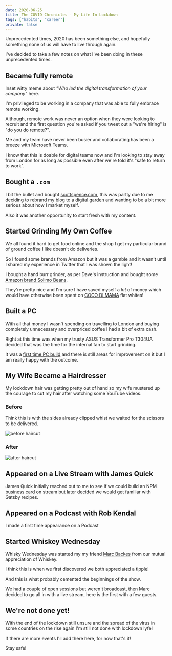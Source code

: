 ```yaml
---
date: 2020-06-25
title: The COVID Chronicles - My Life In Lockdown
tags: ["habits", "career"]
private: false
---
```


Unprecedented times, 2020 has been something else, and hopefully
something none of us will have to live through again.

I've decided to take a few notes on what I've been doing in these
unprecedented times.

## Became fully remote

Inset witty meme about _"Who led the digital transformation of your
company"_ here.

I'm privileged to be working in a company that was able to fully
embrace remote working.

Although, remote work was never an option when they were looking to
recruit and the first question you're asked if you tweet out a "we're
hiring" is "do you do remote?".

Me and my team have never been busier and collaborating has been a
breeze with Microsoft Teams.

I know that this is doable for digital teams now and I'm looking to
stay away from London for as long as possible even after we're told
it's "safe to return to work".

## Bought a `.com`

I bit the bullet and bought [scottspence.com], this was partly due to
me deciding to rebrand my blog to a [digital garden] and wanting to be
a bit more serious about how I market myself.

Also it was another opportunity to start fresh with my content.

## Started Grinding My Own Coffee

We all found it hard to get food online and the shop I get my
particular brand of ground coffee I like doesn't do deliveries.

So I found some brands from Amazon but it was a gamble and it wasn't
until I shared my experience in Twitter that I was shown the light!

<Tweet tweetLink="spences10/status/1247862497706758153" />

I bought a hand burr grinder, as per Dave's instruction and bought
some [Amazon brand Solimo Beans].

They're pretty nice and I'm sure I have saved myself a _lot_ of money
which would have otherwise been spent on [COCO DI MAMA] flat whites!

## Built a PC

With all that money I wasn't spending on travelling to London and
buying completely unnecessary and overpriced coffee I had a bit of
extra cash.

Right at this time was when my trusty ASUS Transformer Pro T304UA
decided that was the time for the internal fan to start grinding.

It was a [first time PC build] and there is still areas for
improvement on it but I am really happy with the outcome.

## My Wife Became a Hairdresser

My lockdown hair was getting pretty out of hand so my wife mustered up
the courage to cut my hair after watching some YouTube videos.

### Before

Think this is with the sides already clipped whist we waited for the
scissors to be delivered.

![before haircut]

### After

![after haircut]

## Appeared on a Live Stream with James Quick

James Quick initially reached out to me to see if we could build an
NPM business card on stream but later decided we would get familiar
with Gatsby recipes.

<YouTube youTubeId="eLYf3Twl00Q" />

## Appeared on a Podcast with Rob Kendal

I made a first time appearance on a Podcast

<Spotify
  spotifyLink="episode/5o1QgLLtL19Mr7RfnA7N8y"
  width="100%"
  height="180px"
/>

## Started Whiskey Wednesday

Whisky Wednesday was started my my friend [Marc Backes] from our
mutual appreciation of Whiskey.

I think this is when we first discovered we both appreciated a tipple!

<Tweet tweetLink="_marcba/status/1208045761109352448" />

And this is what probably cemented the beginnings of the show.

<Tweet tweetLink="spences10/status/1229309509472071680" />

We had a couple of open sessions but weren't broadcast, then Marc
decided to go all in with a live stream, here is the first with a few
guests.

<YouTube youTubeId="LQwvSAcs-QY" />

## We're not done yet!

With the end of the lockdown still unsure and the spread of the virus
in some countries on the rise again I'm still not done with lockdown
lyfe!

If there are more events I'll add there here, for now that's it!

Stay safe!

[scottspence.com]: https://scottspence.com
[digital garden]: /2020/04/27/a-digital-garden/
[amazon brand solimo beans]: https://www.amazon.co.uk/Amazon-Brand-Solimo-Coffee-Beans/dp/B07CGXZMT3
[coco di mama]: https://www.cocodimama.co.uk/coffee/
[first time pc build]: https://scottspence.com/2020/05/30/first-time-pc-build/
[before haircut]: ./hair-before.jpg
[after haircut]: ./hair-after.jpg
[marc backes]: https://marc.dev
